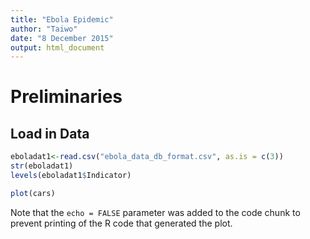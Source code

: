 ```yaml
---
title: "Ebola Epidemic"
author: "Taiwo"
date: "8 December 2015"
output: html_document
---
```

# Preliminaries

## Load in Data

```r
eboladat1<-read.csv("ebola_data_db_format.csv", as.is = c(3))
str(eboladat1)
levels(eboladat1$Indicator)
```




```r
plot(cars)
```

Note that the `echo = FALSE` parameter was added to the code chunk to prevent printing of the R code that generated the plot.
